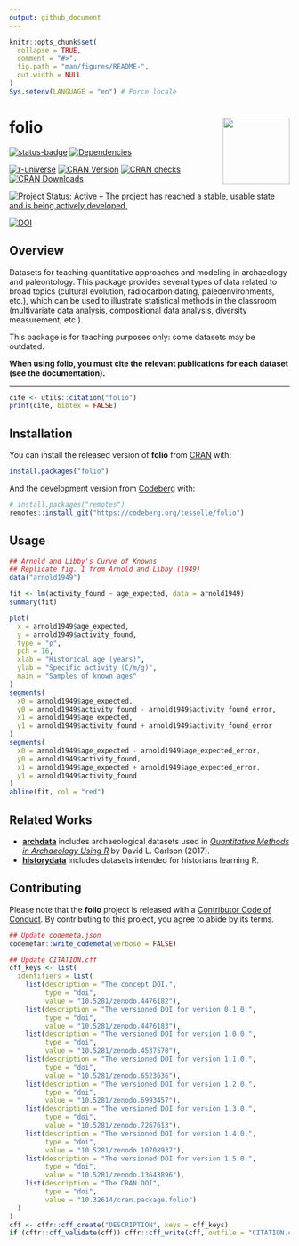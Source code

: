```yaml
---
output: github_document
---
```


<!-- README.md is generated from README.Rmd. Please edit that file -->

```r
knitr::opts_chunk$set(
  collapse = TRUE,
  comment = "#>",
  fig.path = "man/figures/README-",
  out.width = NULL
)
Sys.setenv(LANGUAGE = "en") # Force locale
```

# folio <img width=120px src="man/figures/logo.png" align="right" />

<!-- badges: start -->
[![status-badge](https://ci.codeberg.org/api/badges/14690/status.svg)](https://ci.codeberg.org/repos/14690){.pkgdown-devel}
[![Dependencies](https://tinyverse.netlify.app/badge/folio)](https://cran.r-project.org/package=folio){.pkgdown-devel}

[![r-universe](https://tesselle.r-universe.dev/badges/folio)](https://tesselle.r-universe.dev){.pkgdown-devel}
[![CRAN Version](https://www.r-pkg.org/badges/version/folio)](https://cran.r-project.org/package=folio){.pkgdown-release}
[![CRAN checks](https://badges.cranchecks.info/worst/folio.svg)](https://cran.r-project.org/web/checks/check_results_folio.html){.pkgdown-release}
[![CRAN Downloads](https://cranlogs.r-pkg.org/badges/folio)](https://cran.r-project.org/package=folio){.pkgdown-release}

[![Project Status: Active – The project has reached a stable, usable state and is being actively developed.](https://www.repostatus.org/badges/latest/active.svg)](https://www.repostatus.org/#active)

[![DOI](https://zenodo.org/badge/DOI/10.5281/zenodo.4476182.svg)](https://doi.org/10.5281/zenodo.4476182)
<!-- badges: end -->

## Overview

Datasets for teaching quantitative approaches and modeling in archaeology and paleontology. This package provides several types of data related to broad topics (cultural evolution, radiocarbon dating, paleoenvironments, etc.), which can be used to illustrate statistical methods in the classroom (multivariate data analysis, compositional data analysis, diversity measurement, etc.).

This package is for teaching purposes only: some datasets may be outdated.

**When using folio, you must cite the relevant publications for each dataset (see the documentation).**

---

```r
cite <- utils::citation("folio")
print(cite, bibtex = FALSE)
```

## Installation

You can install the released version of **folio** from [CRAN](https://CRAN.R-project.org) with:

```r
install.packages("folio")
```

And the development version from [Codeberg](https://codeberg.org/) with:

```r
# install.packages("remotes")
remotes::install_git("https://codeberg.org/tesselle/folio")
```

## Usage

```r
## Arnold and Libby's Curve of Knowns
## Replicate fig. 1 from Arnold and Libby (1949)
data("arnold1949")

fit <- lm(activity_found ~ age_expected, data = arnold1949)
summary(fit)

plot(
  x = arnold1949$age_expected,
  y = arnold1949$activity_found,
  type = "p",
  pch = 16,
  xlab = "Historical age (years)",
  ylab = "Specific activity (C/m/g)",
  main = "Samples of known ages"
)
segments(
  x0 = arnold1949$age_expected,
  y0 = arnold1949$activity_found - arnold1949$activity_found_error,
  x1 = arnold1949$age_expected,
  y1 = arnold1949$activity_found + arnold1949$activity_found_error
)
segments(
  x0 = arnold1949$age_expected - arnold1949$age_expected_error,
  y0 = arnold1949$activity_found,
  x1 = arnold1949$age_expected + arnold1949$age_expected_error,
  y1 = arnold1949$activity_found
)
abline(fit, col = "red")
```

## Related Works

* [**archdata**](https://cran.r-project.org/package=archdata) includes archaeological datasets used in [*Quantitative Methods in Archaeology Using R*](https://doi.org/10.1017/9781139628730) by David L. Carlson (2017).
* [**historydata**](https://cran.r-project.org/package=historydata) includes datasets intended for historians learning R.

## Contributing

Please note that the **folio** project is released with a [Contributor Code of Conduct](https://www.tesselle.org/conduct.html). By contributing to this project, you agree to abide by its terms.

```r
## Update codemeta.json
codemetar::write_codemeta(verbose = FALSE)

## Update CITATION.cff
cff_keys <- list(
  identifiers = list(
    list(description = "The concept DOI.",
         type = "doi",
         value = "10.5281/zenodo.4476182"),
    list(description = "The versioned DOI for version 0.1.0.",
         type = "doi",
         value = "10.5281/zenodo.4476183"),
    list(description = "The versioned DOI for version 1.0.0.",
         type = "doi",
         value = "10.5281/zenodo.4537570"),
    list(description = "The versioned DOI for version 1.1.0.",
         type = "doi",
         value = "10.5281/zenodo.6523636"),
    list(description = "The versioned DOI for version 1.2.0.",
         type = "doi",
         value = "10.5281/zenodo.6993457"),
    list(description = "The versioned DOI for version 1.3.0.",
         type = "doi",
         value = "10.5281/zenodo.7267613"),
    list(description = "The versioned DOI for version 1.4.0.",
         type = "doi",
         value = "10.5281/zenodo.10708937"),
    list(description = "The versioned DOI for version 1.5.0.",
         type = "doi",
         value = "10.5281/zenodo.13643896"),
    list(description = "The CRAN DOI",
         type = "doi",
         value = "10.32614/cran.package.folio")
  )
)
cff <- cffr::cff_create("DESCRIPTION", keys = cff_keys)
if (cffr::cff_validate(cff)) cffr::cff_write(cff, outfile = "CITATION.cff")
```
